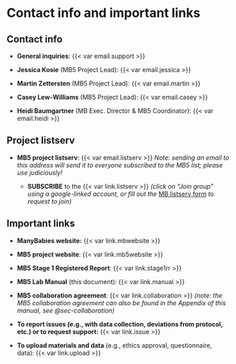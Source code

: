 # Contact info and important links {#sec-contactinfo}

## Contact info {.unnumbered}

-   **General inquiries**: {{< var email.support >}}

-   **Jessica Kosie** (MB5 Project Lead): {{< var email.jessica >}}

-   **Martin Zettersten** (MB5 Project Lead): {{< var email.martin >}}

-   **Casey Lew-Williams** (MB5 Project Lead): {{< var email.casey >}}

-   **Heidi Baumgartner** (MB Exec. Director & MB5 Coordinator): {{< var email.heidi >}}

## Project listserv {.unnumbered}

-   **MB5 project listserv**: {{< var email.listserv >}} *Note: sending an email to this address will send it to everyone subscribed to the MB5 list; please use judiciously!*

    -   **SUBSCRIBE** to the {{< var link.listserv >}} *(click on "Join group" using a google-linked account, or fill out the* <a href="https://docs.google.com/forms/d/e/1FAIpQLSewvzsv3YAwPKCAJmut_X6eVlu7P7TxbGe6vAWwG0CInI4YqA/viewform" target="_blank">MB listserv form</a> *to request to join)*

## Important links {.unnumbered}

-   **ManyBabies website:** {{< var link.mbwebsite >}}

-   **MB5 project website**: {{< var link.mb5website >}}

-   **MB5 Stage 1 Registered Report**: {{< var link.stage1rr >}}

-   **MB5 Lab Manual** (this document): {{< var link.manual >}}

-   **MB5 collaboration agreement**: {{< var link.collaboration >}} *(note: the MB5 collaboration agreement can also be found in the Appendix of this manual, see @sec-collaboration)*

-   **To report issues (e.g., with data collection, deviations from protocol, etc.) or to request support:** {{< var link.issue >}}

-   **To upload materials and data** (e.g., ethics approval, questionnaire, data): {{< var link.upload >}}
